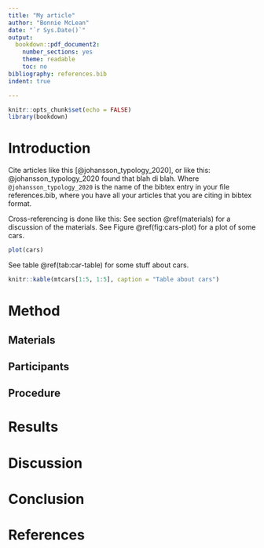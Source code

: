 ```yaml
---
title: "My article"
author: "Bonnie McLean"
date: "`r Sys.Date()`"
output: 
  bookdown::pdf_document2:
    number_sections: yes
    theme: readable
    toc: no
bibliography: references.bib
indent: true

---
```


```r
knitr::opts_chunk$set(echo = FALSE)
library(bookdown)

```

# Introduction

Cite articles like this [@johansson_typology_2020], or like this: @johansson_typology_2020 found that blah di blah. Where `@johansson_typology_2020` is the name of the bibtex entry in your file references.bib, where you have all your articles that you are citing in bibtex format.

Cross-referencing is done like this: See section \@ref(materials) for a discussion of the materials. See Figure \@ref(fig:cars-plot) for a plot of some cars.

```r
plot(cars)
```


See table \@ref(tab:car-table) for some stuff about cars. 

```r
knitr::kable(mtcars[1:5, 1:5], caption = "Table about cars")
```


# Method

## Materials {#materials}


## Participants


## Procedure

# Results

# Discussion

# Conclusion

# References
